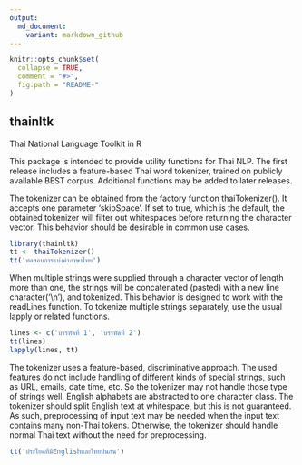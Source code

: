 ```yaml
---
output:
  md_document:
    variant: markdown_github
---
```


<!-- README.md is generated from README.Rmd. Please edit that file -->

```r
knitr::opts_chunk$set(
  collapse = TRUE,
  comment = "#>",
  fig.path = "README-"
)
```

## thainltk

Thai National Language Toolkit in R

This package is intended to provide utility functions for Thai NLP. The first release includes a feature-based Thai word tokenizer, trained on publicly available BEST corpus. Additional functions may be added to later releases. 

The tokenizer can be obtained from the factory function thaiTokenizer(). It accepts one parameter 'skipSpace'. If set to true, which is the default, the obtained tokenizer will filter out whitespaces before returning the character vector. This behavior should be desirable in common use cases. 

```r
library(thainltk)
tt <- thaiTokenizer()
tt('ทดสอบการแบ่งคำภาษาไทย')
```

When multiple strings were supplied through a character vector of length more than one, the strings will be concatenated (pasted) with a new line character('\\n'), and tokenized. This behavior is designed to work with the readLines function. To tokenize multiple strings separately, use the usual lapply or related functions. 

```r
lines <- c('บรรทัดที่ 1', 'บรรทัดที่ 2')
tt(lines)
lapply(lines, tt)
```

The tokenizer uses a feature-based, discriminative approach. The used features do not include handling of different kinds of special strings, such as URL, emails, date time, etc. So the tokenizer may not handle those type of strings well. English alphabets are abstracted to one character class. The tokenizer should split English text at whitespace, but this is not guaranteed. As such, preprocessing of input text may be needed when the input text contains many non-Thai tokens. Otherwise, the tokenizer should handle normal Thai text without the need for preprocessing.

```r
tt('ประโยคที่มีEnglishและไทยปนกัน')
```
